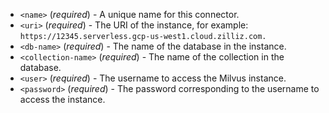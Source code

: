 - `<name>` (_required_) - A unique name for this connector.
- `<uri>` (_required_) - The URI of the instance, for example: `https://12345.serverless.gcp-us-west1.cloud.zilliz.com.`
- `<db-name>` (_required_) - The name of the database in the instance.
- `<collection-name>` (_required_) - The name of the collection in the database.
- `<user>` (_required_) - The username to access the Milvus instance.
- `<password>` (_required_) - The password corresponding to the username to access the instance.